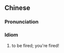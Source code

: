 ==Chinese==
{{zh-forms|type=212}}

===Pronunciation===
{{zh-pron
|m=huíjiā chī zìjǐ
|cat=id
}}

===Idiom===
{{zh-idiom}}

# to be fired; you're fired!